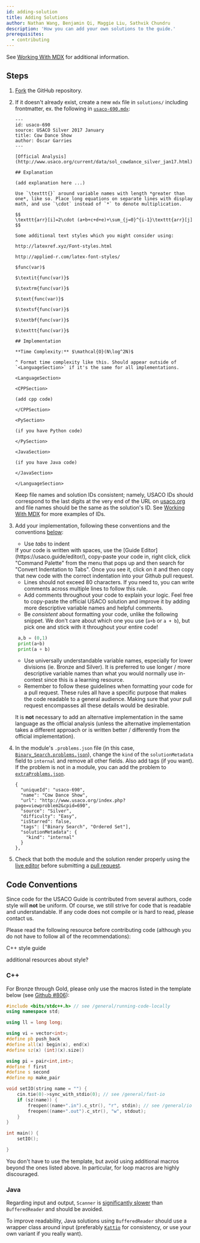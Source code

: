 ```yaml
---
id: adding-solution
title: Adding Solutions
author: Nathan Wang, Benjamin Qi, Maggie Liu, Sathvik Chundru
description: 'How you can add your own solutions to the guide.'
prerequisites:
  - contributing
---
```


See [Working With MDX](/general/working-mdx) for additional information.

## Steps

1.  [Fork](https://docs.github.com/en/free-pro-team@latest/desktop/contributing-and-collaborating-using-github-desktop/cloning-and-forking-repositories-from-github-desktop)
    the GitHub repository.

2.  If it doesn't already exist, create a new `mdx` file in `solutions/`
    including frontmatter, ex. the following in
    [`usaco-690.mdx`](https://github.com/cpinitiative/usaco-guide/blob/master/solutions/usaco-690.mdx):

    ```
    ---
    id: usaco-690
    source: USACO Silver 2017 January
    title: Cow Dance Show
    author: Óscar Garries
    ---

    [Official Analysis](http://www.usaco.org/current/data/sol_cowdance_silver_jan17.html)

    ## Explanation

    (add explanation here ...)

    Use `\texttt{}` around variable names with length *greater than one*, like so. Place long equations on separate lines with display math, and use `\cdot` instead of `*` to denote multiplication.

    $$
    \texttt{arr}[i]=2\cdot (a+b+c+d+e)+\sum_{j=0}^{i-1}\texttt{arr}[j]
    $$

    Some additional text styles which you might consider using:

    http://latexref.xyz/Font-styles.html

    http://applied-r.com/latex-font-styles/

    $func(var)$

    $\textit{func(var)}$

    $\textrm{func(var)}$

    $\text{func(var)}$

    $\textsf{func(var)}$

    $\textbf{func(var)}$

    $\texttt{func(var)}$

    ## Implementation

    **Time Complexity:** $\mathcal{O}(N\log^2N)$

    ^ Format time complexity like this. Should appear outside of `<LanguageSection>` if it's the same for all implementations.

    <LanguageSection>

    <CPPSection>

    (add cpp code)

    </CPPSection>

    <PySection>

    (if you have Python code)

    </PySection>

    <JavaSection>

    (if you have Java code)

    </JavaSection>

    </LanguageSection>
    ```

    Keep file names and solution IDs consistent; namely, USACO IDs should
    correspond to the last digits at the very end of the URL on
    [usaco.org](http://www.usaco.org/index.php?page=viewproblem2&cpid=690) and
    file names should be the same as the solution's ID. See
    [Working With MDX](/general/working-mdx#problem-lists) for more examples of
    IDs.

3.  Add your implementation, following these conventions and the conventions
    [below](#code-conventions):

    - Use _tabs_ to indent
    <Info title="Pro Tip">
	If your code is written with spaces, use the [Guide Editor](https://usaco.guide/editor/), copy-paste your code in, right click, click "Command Palette" from the menu that pops up and then search for "Convert Indentation to Tabs". Once you see it, click on it and then copy that new code with the correct indentation into your Github pull request.
    </Info>
    
    - Lines should not exceed 80 characters. If you need to, you can write comments across multiple lines to follow this rule.
    - Add comments throughout your code to explain your logic. Feel free to copy-paste the official USACO solution and improve it by adding more descriptive variable names and helpful comments.
    - Be _consistent_ about formatting your code, unlike the following snippet.
      We don't care about which one you use (`a+b` or `a + b`), but pick one and stick with it throughout your entire code!

     ```py
      a,b = (0,1)
      print(a+b)
      print(a + b)
      ```
    - Use universally understandable variable names, especially for lower divisions (ie. Bronze and Silver). It is preferred to use longer / more descriptive variable names than what you would normally use in-contest since this is a learning resource.
    - Remember to follow these guidelines when formatting your code for a pull request. These rules all have a specific purpose that makes the code readable to a general audience. Making sure that your pull request encompasses all these details would be desirable.


    It is **not** necessary to add an alternative implementation in the same
    language as the official analysis (unless the alternative implementation
    takes a different approach or is written better / differently from the
    official implementation).

4.  In the module's `.problems.json` file (in this case,
    [`Binary_Search.problems.json`](https://github.com/cpinitiative/usaco-guide/blob/master/content/3_Silver/Binary_Search.problems.json)),
    change the `kind` of the `solutionMetadata` field to `internal` and remove
    all other fields. Also add tags (if you want). If the problem is not in a
    module, you can add the problem to
    [`extraProblems.json`](https://github.com/cpinitiative/usaco-guide/blob/master/content/extraProblems.json).

    ```
    {
      "uniqueId": "usaco-690",
      "name": "Cow Dance Show",
      "url": "http://www.usaco.org/index.php?page=viewproblem2&cpid=690",
      "source": "Silver",
      "difficulty": "Easy",
      "isStarred": false,
      "tags": ["Binary Search", "Ordered Set"],
      "solutionMetadata": {
        "kind": "internal"
      }
    },
    ```

5.  Check that both the module and the solution render properly using the
    [live editor](/editor/) before submitting a
    [pull request](https://docs.github.com/en/free-pro-team@latest/github/collaborating-with-issues-and-pull-requests/about-pull-requests).

## Code Conventions

Since code for the USACO Guide is contributed from several authors, code style
will **not** be uniform. Of course, we still strive for code that is readable
and understandable. If any code does not compile or is hard to read, please
contact us.

Please read the following resource before contributing code (although you do not
have to follow all of the recommendations):

<!--
<Resource
  source="MIT"
  title="Course Notes: Style"
  url="https://py.mit.edu/fall20/notes/style"
  starred
>
  Python-specific (but still generally useful)
</Resource>
-->

<Resources>
	<Resource
		source="CF"
		title="Swift - Competitive C++ Manifesto"
		url="64218"
		starred
	>
		C++ style guide
	</Resource>
</Resources>

<IncompleteSection>

additional resources about style?

</IncompleteSection>

<LanguageSection>

<CPPSection>

### C++

For Bronze through Gold, please only use the macros listed in the template below
(see [Github #806](https://github.com/cpinitiative/usaco-guide/issues/806)):

```cpp
#include <bits/stdc++.h> // see /general/running-code-locally
using namespace std;

using ll = long long;

using vi = vector<int>;
#define pb push_back
#define all(x) begin(x), end(x)
#define sz(x) (int)(x).size()

using pi = pair<int,int>;
#define f first
#define s second
#define mp make_pair

void setIO(string name = "") {
	cin.tie(0)->sync_with_stdio(0); // see /general/fast-io
	if (sz(name)) {
		freopen((name+".in").c_str(), "r", stdin); // see /general/io
		freopen((name+".out").c_str(), "w", stdout);
	}
}

int main() {
	setIO();

}
```

You don't have to use the template, but avoid using additional macros beyond the
ones listed above. In particular, for loop macros are highly discouraged.

</CPPSection>

<JavaSection>

### Java

Regarding input and output, `Scanner` is
[significantly slower](/general/fast-io?lang=java#fast-input) than
`BufferedReader` and should be avoided.

To improve readability, Java solutions using `BufferedReader` should use a
wrapper class around input (preferably
[`Kattio`](/general/io?lang=java#io-template) for consistency, or use your own
variant if you really want).

</JavaSection>

<PySection />

</LanguageSection>
